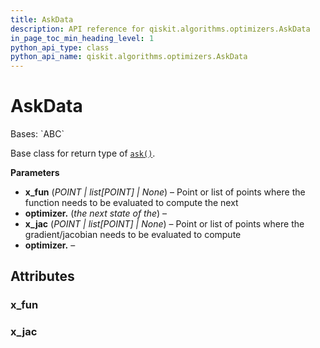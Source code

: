 ```yaml
---
title: AskData
description: API reference for qiskit.algorithms.optimizers.AskData
in_page_toc_min_heading_level: 1
python_api_type: class
python_api_name: qiskit.algorithms.optimizers.AskData
---
```


# AskData

<Class id="qiskit.algorithms.optimizers.AskData" isDedicatedPage={true} github="https://github.com/qiskit/qiskit/tree/stable/0.24/qiskit/algorithms/optimizers/steppable_optimizer.py" signature="AskData(x_fun=None, x_jac=None)">
  Bases: `ABC`

  Base class for return type of [`ask()`](qiskit.algorithms.optimizers.SteppableOptimizer#ask "qiskit.algorithms.optimizers.SteppableOptimizer.ask").

  **Parameters**

  *   **x\_fun** (*POINT | list\[POINT] | None*) – Point or list of points where the function needs to be evaluated to compute the next
  *   **optimizer.** (*the next state of the*) –
  *   **x\_jac** (*POINT | list\[POINT] | None*) – Point or list of points where the gradient/jacobian needs to be evaluated to compute
  *   **optimizer.** –

  ## Attributes

  ### x\_fun

  <Attribute id="qiskit.algorithms.optimizers.AskData.x_fun" attributeTypeHint="POINT | list[POINT] | None" attributeValue="None" />

  ### x\_jac

  <Attribute id="qiskit.algorithms.optimizers.AskData.x_jac" attributeTypeHint="POINT | list[POINT] | None" attributeValue="None" />
</Class>

